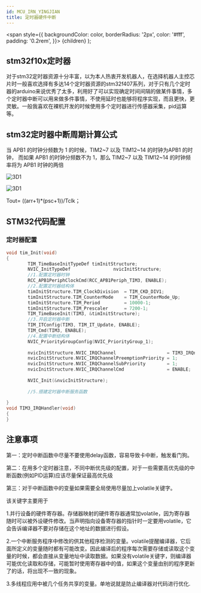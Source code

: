 ```yaml
---
id: MCU_IRN_YINGJIAN
title: 定时器硬件中断
---
```


  <span
    style={{
      backgroundColor: color,
      borderRadius: '2px',
      color: '#fff',
      padding: '0.2rem',
    }}>
    {children}
  </span>
);

## stm32f10x定时器

对于stm32定时器资源十分丰富，以为本人热衷开发机器人，在选择机器人主控芯片时一般喜欢选择有多达14个定时器资源的stm32f407系列，对于只有几个定时器的arduino来说优秀了太多，利用好了可以实现确定时间间隔的做某件事情，多个定时器中断可以用来做多件事情，不使用延时也能够将程序实现，而且更快，更灵敏。一般我喜欢在裸机开发的时候使用多个定时器进行传感器采集，pid运算等。

## stm32定时器中断周期计算公式

当 APB1 的时钟分频数为 1 的时候，TIM2~7 以及 TIM12~14 的时钟为APB1 的时钟，
而如果 APB1 的时钟分频数不为 1，那么 TIM2~7 以及 TIM12~14 的时钟频率将为 APB1 时钟的两倍


![3D1](img/定时器中断/NO2.png)


![3D1](img/定时器中断/NO1.png)

<Highlight color="#25c2a0">Tout= ((arr+1)*(psc+1))/Tclk；</Highlight>

## STM32代码配置
### 定时器配置
```C title="定时器配置"
void tim_Init(void)
{
		TIM_TimeBaseInitTypeDef timInitStructure;
		NVIC_InitTypeDef 				nvicInitStructure;
		//1.配置定时器时钟
		RCC_APB1PeriphClockCmd(RCC_APB1Periph_TIM3, ENABLE);
		//2.配置定时器结构体
		timInitStructure.TIM_ClockDivision	= TIM_CKD_DIV1;
		timInitStructure.TIM_CounterMode	= TIM_CounterMode_Up;
		timInitStructure.TIM_Period			= 10000-1;
		timInitStructure.TIM_Prescaler		= 7200-1;
		TIM_TimeBaseInit(TIM3, &timInitStructure);
		//3.开启定时器中断
		TIM_ITConfig(TIM3, TIM_IT_Update, ENABLE);
		TIM_Cmd(TIM3, ENABLE);
		//4.配置中断结构体
		NVIC_PriorityGroupConfig(NVIC_PriorityGroup_1);
		
		nvicInitStructure.NVIC_IRQChannel					= TIM3_IRQn;
		nvicInitStructure.NVIC_IRQChannelPreemptionPriority	= 1;
		nvicInitStructure.NVIC_IRQChannelSubPriority		= 1;
		nvicInitStructure.NVIC_IRQChannelCmd				= ENABLE;
		
		NVIC_Init(&nvicInitStructure);
		
		//5.搭建定时器中断服务函数
		
}
void TIM3_IRQHandler(void)
{
}
```

## 注意事项

第一：定时中断函数中尽量不要使用delay函数，容易导致卡中断，触发看门狗。

第二：在用多个定时器注意，不同中断优先级的配置，对于一些需要高优先级的中断函数(例如PID运算)应该尽量保证最高优先级

第三：对于中断函数中的变量如果需要全局使用尽量加上volatile关键字。

该关键字主要用于

1.并行设备的硬件寄存器。存储器映射的硬件寄存器通常加volatile，因为寄存器随时可以被外设硬件修改。当声明指向设备寄存器的指针时一定要用volatile，它会告诉编译器不要对存储在这个地址的数据进行假设。

2.一个中断服务程序中修改的供其他程序检测的变量。volatile提醒编译器，它后面所定义的变量随时都有可能改变。因此编译后的程序每次需要存储或读取这个变量的时候，都会直接从变量地址中读取数据。如果没有volatile关键字，则编译器可能优化读取和存储，可能暂时使用寄存器中的值，如果这个变量由别的程序更新了的话，将出现不一致的现象。

3.多线程应用中被几个任务共享的变量。单地说就是防止编译器对代码进行优化.